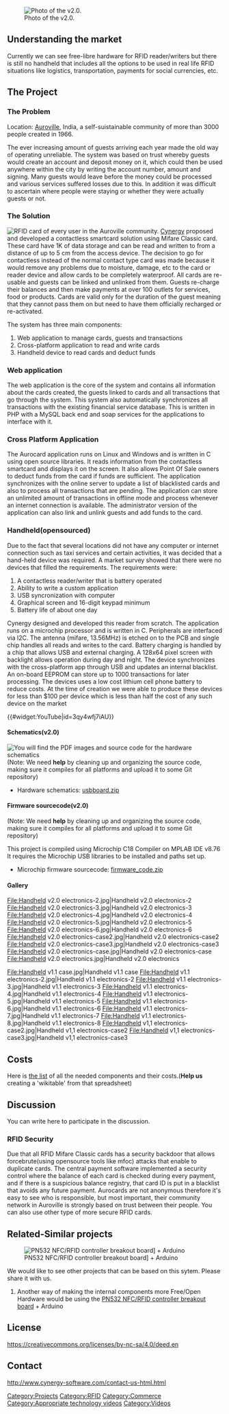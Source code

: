 [[File:Handheld v2.0 electronics-case3.jpg|thumb|right|Photo of the v2.0.]]

== Understanding the market ==

Currently we can see free-libre hardware for RFID reader/writers but there is still no handheld that includes all the options to be used in real life RFID situations like logistics, transportation, payments for social currencies, etc.

== The Project ==

===The Problem===
Location: [http://www.auroville.org/ Auroville], India, a self-suistainable community of more than 3000 people created in 1966.

The ever increasing amount of guests arriving each year made the old way of operating unreliable. The system was based on trust whereby guests would create an account and deposit money on it, which could then be used anywhere within the city by writing the account number, amount and signing.  Many guests would leave before the money could be processed and various services suffered losses due to this.  In addition it was difficult to ascertain where people were staying or whether they were actually guests or not.

===The Solution===
[[File:Aurocard.jpg|thumb|right|RFID card of every user in the Auroville community.]]
[http://www.cynergy-software.com Cynergy] proposed and developed a contactless smartcard solution using Mifare Classic card.  These card have 1K of data storage and can be read and written to from a distance of up to 5 cm from the access device.  The decision to go for contactless instead of the normal contact type card was made because it would remove any problems due to moisture, damage, etc to the card or reader device and allow cards to be completely waterproof.  All cards are re-usable and guests can be linked and unlinked from them.  Guests re-charge their balances and then make payments at over 100 outlets for services, food or products.  Cards are valid only for the duration of the guest meaning that they cannot pass them on but need to have them officially recharged or re-activated.

The system has three main components:

# Web application to manage cards, guests and transactions
# Cross-platform application to read and write cards
# Handheld device to read cards and deduct funds

===Web application===
The web application is the core of the system and contains all information about the cards created, the guests linked to cards and all transactions that go through the system.   This system also automatically synchronizes all transactions with the existing financial service database.  This is written in PHP with a MySQL back end and soap services for the applications to interface with it.

===Cross Platform Application===
The Aurocard application runs on Linux and Windows and is written in C using open source libraries.  It reads information from the contactless smartcard and displays it on the screen.  It also allows Point Of Sale owners to deduct funds from the card if funds are sufficient.   The application synchronizes with the online server to update a list of blacklisted cards and also to process all transactions that are pending.  The application can store an unlimited amount of transactions in offline mode and process whenever an internet connection is available.  The administrator version of the application can also link and unlink guests and add funds to the card.

===Handheld(opensourced)===
Due to the fact that several locations did not have any computer or internet connection such as taxi services and certain activities, it was decided that a hand-held device was required.  A market survey showed that there were no devices that filled the requirements.  The requirements were:

# A contactless reader/writer that is battery operated
# Ability to write a custom application
# USB syncronization with computer
# Graphical screen and 16-digit keypad minimum
# Battery life of about one day

Cynergy designed and developed this reader from scratch.  The application runs on a microchip processor and is written in C.  Peripherals are interfaced via I2C.  The antenna (mifare, 13.56MHz) is etched on to the PCB and single chip handles all reads and writes to the card.  Battery charging is handled by a chip that allows USB and external charging.  A 128x64 pixel screen with backlight allows operation during day and night.   The device synchronizes with the cross-platform app through USB and updates an internal blacklist.  An on-board EEPROM can store up to 1000 transactions for later processing.  The devices uses a low cost lithium cell phone battery to reduce costs.  At the time of creation we were able to produce these devices for less than $100 per device which is less than half the cost of any such device on the market

{{#widget:YouTube|id=3qy4wfj7iAU}}

==== Schematics(v2.0) ====
[[File:HandheldBoard.jpg|thumb|right|You will find the PDF images and source code for the hardware schematics]]
(Note: We need '''help''' by cleaning up and organizing the source code, making sure it compiles for all platforms and upload it to some Git repository)

* Hardware schematics: [https://dl.dropboxusercontent.com/u/1599184/others/Aurocard/usbboard.zip usbboard.zip]

==== Firmware sourcecode(v2.0) ====
(Note: We need '''help''' by cleaning up and organizing the source code, making sure it compiles for all platforms and upload it to some Git repository)

This project is compiled using Microchip C18 Compiler on MPLAB IDE v8.76
It requires the Microchip USB libraries to be installed and paths set up.

* Microchip firmware sourcecode:  [https://dl.dropboxusercontent.com/u/1599184/others/Aurocard/firmware_code.zip firmware_code.zip]

==== Gallery ====
<!-- Here is a sample gallery.  -->
<gallery caption="Version 2.0">
File:Handheld v2.0 electronics-2.jpg|Handheld v2.0 electronics-2
File:Handheld v2.0 electronics-3.jpg|Handheld v2.0 electronics-3
File:Handheld v2.0 electronics-4.jpg|Handheld v2.0 electronics-4
File:Handheld v2.0 electronics-5.jpg|Handheld v2.0 electronics-5
File:Handheld v2.0 electronics-6.jpg|Handheld v2.0 electronics-6
File:Handheld v2.0 electronics-case2.jpg|Handheld v2.0 electronics-case2
File:Handheld v2.0 electronics-case3.jpg|Handheld v2.0 electronics-case3
File:Handheld v2.0 electronics-case.jpg|Handheld v2.0 electronics-case
File:Handheld v2.0 electronics.jpg|Handheld v2.0 electronics
</gallery>

<gallery caption="Version 1.x">
File:Handheld v1.1 case.jpg|Handheld v1.1 case
File:Handheld v1.1 electronics-2.jpg|Handheld v1.1 electronics-2
File:Handheld v1.1 electronics-3.jpg|Handheld v1.1 electronics-3
File:Handheld v1.1 electronics-4.jpg|Handheld v1.1 electronics-4
File:Handheld v1.1 electronics-5.jpg|Handheld v1.1 electronics-5
File:Handheld v1.1 electronics-6.jpg|Handheld v1.1 electronics-6
File:Handheld v1.1 electronics-7.jpg|Handheld v1.1 electronics-7
File:Handheld v1.1 electronics-8.jpg|Handheld v1.1 electronics-8
File:Handheld v1,1 electronics-case2.jpg|Handheld v1,1 electronics-case2
File:Handheld v1,1 electronics-case3.jpg|Handheld v1,1 electronics-case3
</gallery>

== Costs ==
Here is [http://www.appropedia.org/images/f/f6/Parts_RFID_Handheld.ods the list] of all the needed components and their costs.('''Help us''' creating a 'wikitable' from that spreadsheet)

== Discussion ==

You can write here to participate in the discussion.

=== RFID Security ===
Due that all RFID Mifare Classic cards has a security backdoor that allows forcebrute(using opensource tools like mfoc) attacks that enable to duplicate cards. The central payment software implemented a security control where the balance of each card is checked during every payment, and if there is a suspicious balance registry, that card ID is put in a blacklist that avoids any future payment. Aurocards are not anonymous therefore it's easy to see who is responsible, but most important, their community network in Auroville is strongly based on trust between their people. You can also use other type of more secure RFID cards.

== Related-Similar projects ==
[[File:PN532 NFC-RFID controller breakout board.jpg|thumb|right|PN532 NFC/RFID controller breakout board] + Arduino]]

We would like to see other projects that can be based on this sytem. Please share it with us.

# Another way of making the internal components more Free/Open Hardware would be using the [https://www.adafruit.com/products/364 PN532 NFC/RFID controller breakout board] + Arduino

== License ==
https://creativecommons.org/licenses/by-nc-sa/4.0/deed.en

== Contact ==

http://www.cynergy-software.com/contact-us-html.html


<!-- Don't change the next line unless you intend to change the categorization -->
<!-- Do add additional, appropriate categories.  See http://www.appropedia.org/Appropedia:CategoryTree for ideas. -->
[[Category:Projects]] [[Category:RFID]] [[Category:Commerce]] [[Category:Appropriate technology videos]] [[Category:Videos]]